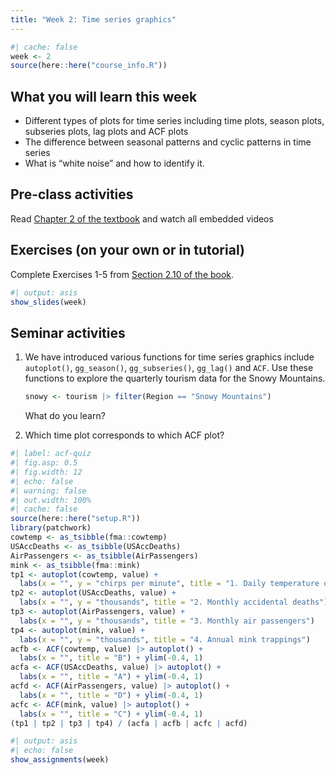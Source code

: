 ```yaml
---
title: "Week 2: Time series graphics"
---
```


```r
#| cache: false
week <- 2
source(here::here("course_info.R"))
```

## What you will learn this week

* Different types of plots for time series including time plots, season plots, subseries plots, lag plots and ACF plots
* The difference between seasonal patterns and cyclic patterns in time series
* What is "white noise" and how to identify it.

## Pre-class activities

Read [Chapter 2 of the textbook](https://otexts.com/fpp3/graphics.html) and watch all embedded videos

## Exercises (on your own or in tutorial)

Complete Exercises 1-5 from [Section 2.10 of the book](https://otexts.com/fpp3/graphics-exercises.html).


```r
#| output: asis
show_slides(week)
```

## Seminar activities

1. We have introduced various functions for time series graphics include `autoplot()`, `gg_season()`, `gg_subseries()`, `gg_lag()` and `ACF`. Use these functions to explore the quarterly tourism data for the Snowy Mountains.

   ```r
   snowy <- tourism |> filter(Region == "Snowy Mountains")
   ```

   What do you learn?

2. Which time plot corresponds to which ACF plot?

```r
#| label: acf-quiz
#| fig.asp: 0.5
#| fig.width: 12
#| echo: false
#| warning: false
#| out.width: 100%
#| cache: false
source(here::here("setup.R"))
library(patchwork)
cowtemp <- as_tsibble(fma::cowtemp)
USAccDeaths <- as_tsibble(USAccDeaths)
AirPassengers <- as_tsibble(AirPassengers)
mink <- as_tsibble(fma::mink)
tp1 <- autoplot(cowtemp, value) +
  labs(x = "", y = "chirps per minute", title = "1. Daily temperature of cow")
tp2 <- autoplot(USAccDeaths, value) +
  labs(x = "", y = "thousands", title = "2. Monthly accidental deaths")
tp3 <- autoplot(AirPassengers, value) +
  labs(x = "", y = "thousands", title = "3. Monthly air passengers")
tp4 <- autoplot(mink, value) +
  labs(x = "", y = "thousands", title = "4. Annual mink trappings")
acfb <- ACF(cowtemp, value) |> autoplot() +
  labs(x = "", title = "B") + ylim(-0.4, 1)
acfa <- ACF(USAccDeaths, value) |> autoplot() +
  labs(x = "", title = "A") + ylim(-0.4, 1)
acfd <- ACF(AirPassengers, value) |> autoplot() +
  labs(x = "", title = "D") + ylim(-0.4, 1)
acfc <- ACF(mink, value) |> autoplot() +
  labs(x = "", title = "C") + ylim(-0.4, 1)
(tp1 | tp2 | tp3 | tp4) / (acfa | acfb | acfc | acfd)
```

```r
#| output: asis
#| echo: false
show_assignments(week)
```
